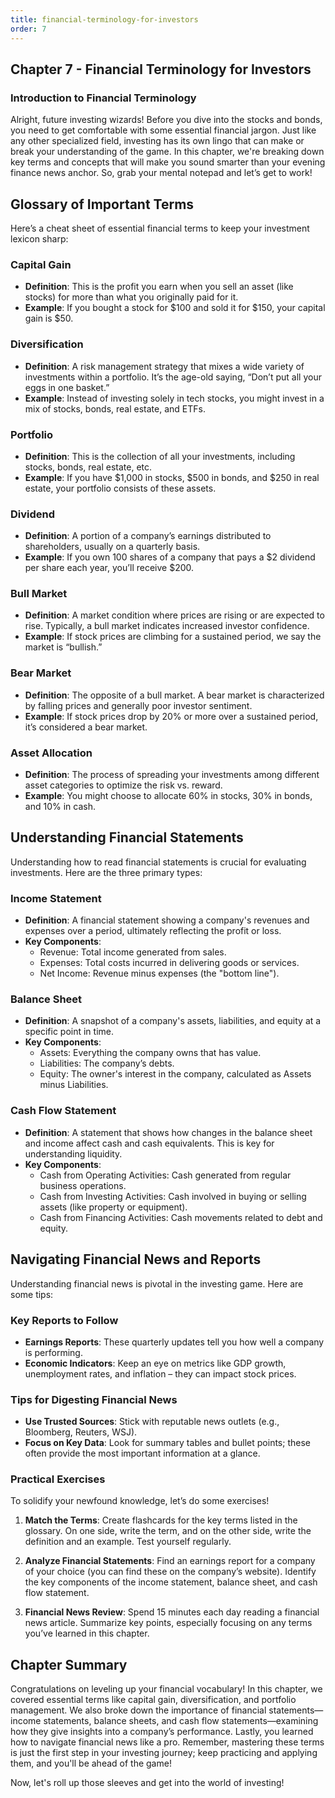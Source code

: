 ```yaml
---
title: financial-terminology-for-investors
order: 7
---
```


## Chapter 7 - Financial Terminology for Investors

### Introduction to Financial Terminology
Alright, future investing wizards! Before you dive into the stocks and bonds, you need to get comfortable with some essential financial jargon. Just like any other specialized field, investing has its own lingo that can make or break your understanding of the game. In this chapter, we're breaking down key terms and concepts that will make you sound smarter than your evening finance news anchor. So, grab your mental notepad and let’s get to work!

## Glossary of Important Terms

Here’s a cheat sheet of essential financial terms to keep your investment lexicon sharp:

### Capital Gain
- **Definition**: This is the profit you earn when you sell an asset (like stocks) for more than what you originally paid for it.
- **Example**: If you bought a stock for $100 and sold it for $150, your capital gain is $50.

### Diversification
- **Definition**: A risk management strategy that mixes a wide variety of investments within a portfolio. It’s the age-old saying, “Don’t put all your eggs in one basket.”
- **Example**: Instead of investing solely in tech stocks, you might invest in a mix of stocks, bonds, real estate, and ETFs.

### Portfolio
- **Definition**: This is the collection of all your investments, including stocks, bonds, real estate, etc.
- **Example**: If you have $1,000 in stocks, $500 in bonds, and $250 in real estate, your portfolio consists of these assets.

### Dividend
- **Definition**: A portion of a company’s earnings distributed to shareholders, usually on a quarterly basis.
- **Example**: If you own 100 shares of a company that pays a $2 dividend per share each year, you’ll receive $200.

### Bull Market
- **Definition**: A market condition where prices are rising or are expected to rise. Typically, a bull market indicates increased investor confidence.
- **Example**: If stock prices are climbing for a sustained period, we say the market is “bullish.”

### Bear Market
- **Definition**: The opposite of a bull market. A bear market is characterized by falling prices and generally poor investor sentiment.
- **Example**: If stock prices drop by 20% or more over a sustained period, it’s considered a bear market.

### Asset Allocation
- **Definition**: The process of spreading your investments among different asset categories to optimize the risk vs. reward.
- **Example**: You might choose to allocate 60% in stocks, 30% in bonds, and 10% in cash.

## Understanding Financial Statements

Understanding how to read financial statements is crucial for evaluating investments. Here are the three primary types:

### Income Statement
- **Definition**: A financial statement showing a company's revenues and expenses over a period, ultimately reflecting the profit or loss.
- **Key Components**:
  - Revenue: Total income generated from sales.
  - Expenses: Total costs incurred in delivering goods or services.
  - Net Income: Revenue minus expenses (the "bottom line").

### Balance Sheet
- **Definition**: A snapshot of a company's assets, liabilities, and equity at a specific point in time.
- **Key Components**:
  - Assets: Everything the company owns that has value.
  - Liabilities: The company’s debts.
  - Equity: The owner's interest in the company, calculated as Assets minus Liabilities.

### Cash Flow Statement
- **Definition**: A statement that shows how changes in the balance sheet and income affect cash and cash equivalents. This is key for understanding liquidity.
- **Key Components**:
  - Cash from Operating Activities: Cash generated from regular business operations.
  - Cash from Investing Activities: Cash involved in buying or selling assets (like property or equipment).
  - Cash from Financing Activities: Cash movements related to debt and equity.

## Navigating Financial News and Reports

Understanding financial news is pivotal in the investing game. Here are some tips:

### Key Reports to Follow
- **Earnings Reports**: These quarterly updates tell you how well a company is performing.
- **Economic Indicators**: Keep an eye on metrics like GDP growth, unemployment rates, and inflation – they can impact stock prices.

### Tips for Digesting Financial News
- **Use Trusted Sources**: Stick with reputable news outlets (e.g., Bloomberg, Reuters, WSJ).
- **Focus on Key Data**: Look for summary tables and bullet points; these often provide the most important information at a glance.

### Practical Exercises

To solidify your newfound knowledge, let’s do some exercises!

1. **Match the Terms**: Create flashcards for the key terms listed in the glossary. On one side, write the term, and on the other side, write the definition and an example. Test yourself regularly.

2. **Analyze Financial Statements**: Find an earnings report for a company of your choice (you can find these on the company’s website). Identify the key components of the income statement, balance sheet, and cash flow statement.

3. **Financial News Review**: Spend 15 minutes each day reading a financial news article. Summarize key points, especially focusing on any terms you’ve learned in this chapter.

## Chapter Summary

Congratulations on leveling up your financial vocabulary! In this chapter, we covered essential terms like capital gain, diversification, and portfolio management. We also broke down the importance of financial statements—income statements, balance sheets, and cash flow statements—examining how they give insights into a company’s performance. Lastly, you learned how to navigate financial news like a pro. Remember, mastering these terms is just the first step in your investing journey; keep practicing and applying them, and you'll be ahead of the game! 

Now, let's roll up those sleeves and get into the world of investing!